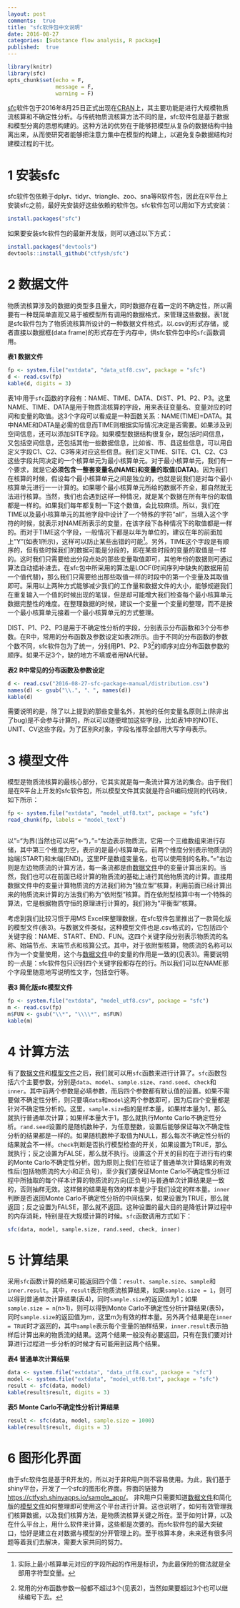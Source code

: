 ```yaml
---
layout: post
comments:  true
title: "sfc软件包中文说明"
date: 2016-08-27
categories: [Substance flow analysis, R package]
published:  true
---
```


```r
library(knitr)
library(sfc)
opts_chunk$set(echo = F,
               message = F,
               warning = F)
```

[sfc](https://cran.r-project.org/web/packages/sfc/index.html)软件包于2016年8月25日正式出现在[CRAN](https://cran.r-project.org/)上，其主要功能是进行大规模物质流核算和不确定性分析。与传统物质流核算方法不同的是，sfc软件包是基于数据和模型分离的思想构建的。这种方法的优势在于能够把模型从复杂的数据结构中抽离出来，从而使研究者能够把注意力集中在模型的构建上，以避免复杂数据结构对建模过程的干扰。

# 1 安装sfc

sfc软件包依赖于dplyr、tidyr、triangle、zoo、sna等R软件包，因此在R平台上安装sfc之前，最好先安装好这些依赖的软件包。sfc软件包可以用如下方式安装：

```r
install.packages("sfc")
```

如果要安装sfc软件包的最新开发版，则可以通过以下方式：

```r
install.packages("devtools")
devtools::install_github("ctfysh/sfc")
```

# 2 数据文件 {#data}

物质流核算涉及的数据的类型多且量大，同时数据存在着一定的不确定性，所以需要有一种既简单直观又易于被模型所有调用的数据格式，来管理这些数据。表1就是sfc软件包为了物质流核算所设计的一种数据文件格式，以.csv的形式存储，或者直接以数据框(data frame)的形式存在于内存中，供sfc软件包中的`sfc`函数调用。

<!--more-->

**表1 数据文件**
```r
fp <- system.file("extdata", "data_utf8.csv", package = "sfc")
d <- read.csv(fp)
kable(d, digits = 3)
```

表1中用于`sfc`函数的字段有：NAME、TIME、DATA、DIST、P1、P2、P3。这里NAME、TIME、DATA是用于物质流核算的字段，用来表征变量名、变量对应的时间和变量的取值。这3个字段可以看成是一种函数关系：NAME(TIME)=DATA。其中NAME和DATA是必需的信息而TIME则根据实际情况决定是否需要。如果涉及到空间信息，还可以添加SITE字段。如果模型数据结构很复杂，既包括时间信息，又包括空间信息，还包括其他一些数据信息，比如省、市、县这些信息，可以用自定义字段C1、C2、C3等来对应这些信息。我们定义TIME、SITE、C1、C2、C3这些字段共同决定的一个核算单元为最小核算单元。对于最小核算单元，我们有一个要求，就是它**必须包含一整套变量名(NAME)和变量的取值(DATA)**。因为我们在核算的时候，假设每个最小核算单元之间是独立的，也就是说我们是对每个最小核算单元进行一一计算的。如果哪个最小核算单元所给的数据不齐全，那自然就无法进行核算。当然，我们也会遇到这样一种情况，就是某个数据在所有年份的取值都是一样的。如果我们每年都复制一下这个数值，会比较麻烦。所以，我们在TIME以及最小核算单元的其他字段中设计了一个特殊的字符"all"，当填入这个字符的时候，就表示对NAME所表示的变量，在该字段下各种情况下的取值都是一样的。而对于TIME这个字段，一般情况下都是以年为单位的，建议在年的前面加上"Y"(如表1所示)，这样可以防止某些出错的可能[^1]。另外，TIME这个字段是有顺序的，但有些时候我们的数据可能是分段的，即在某些时段的变量的取值是一样的。这时我们只需要给出分段点处的那些变量取值即可，其他年份的数据则可通过算法自动插补进去。在sfc包中所采用的算法是LOCF(时间序列中缺失的数据用前一个值代替)，那么我们只需要给出那些取值一样的时段中的第一个变量及其取值即可。采用以上两种方式能够减少我们的工作量和数据文件的大小，能够规避我们在重复输入一个值的时候出现的笔误，但是却可能增大我们检查每个最小核算单元数据完整性的难度。在整理数据的时候，建议一个变量一个变量的整理，而不是按一个最小核算单元接着一个最小核算单元的方式整理。

[^1]: 实际上最小核算单元对应的字段所起的作用是标识，为此最保险的做法就是全部用字符型变量。

DIST、P1、P2、P3是用于不确定性分析的字段，分别表示分布函数和3个分布参数。在R中，常用的分布函数及参数设定如表2所示。由于不同的分布函数的参数个数不同，sfc软件包为了统一，分别用P1、P2、P3[^2]的顺序对应分布函数参数的顺序。如果不足3个，缺的地方不填或者用NA代替。

[^2]: 常用的分布函数参数一般都不超过3个(见表2)，当然如果要超过3个也可以继续编号下去。

**表2 R中常见的分布函数及参数设定**

```r
d <- read.csv("2016-08-27-sfc-package-manual/distribution.csv")
names(d) <- gsub("\\.", "、", names(d))
kable(d)
```

需要说明的是，除了以上提到的那些变量名外，其他的任何变量名原则上(除非出了bug)是不会参与计算的，所以可以随便增加这些字段，比如表1中的NOTE、UNIT、CV这些字段。为了区别R对象，字段名推荐全部用大写字母表示。

# 3 模型文件 {#model}

模型是物质流核算的最核心部分，它其实就是每一条流计算方法的集合。由于我们是在R平台上开发的sfc软件包，所以模型文件其实就是符合R编码规则的代码块，如下所示：

```r
fp <- system.file("extdata", "model_utf8.txt", package = "sfc")
read_chunk(fp, labels = "model_text")
```

```r

```

以"="为界(当然也可以用"<-")，"="左边表示物质流，它用一个三维数组来进行存储，其中第三个维度为空，表示的是最小核算单元。前两个维度分别表示物质流的始端(START)和末端(END)。这里PF是数组变量名，也可以使用别的名称。"="右边则是左边物质流的计算方法，每一条流都是由[数据文件](#data)中的变量计算出来的。当然，我们也可以在前面已经计算的物质流的基础上进行其他物质流的计算。直接用数据文件中的变量计算物质流的方法我们称为"独立型"核算，利用前面已经计算出来的物质流来计算的方法我们称为"依附型"核算。而在依附型核算中有一个特殊的算法，它是根据物质守恒的原理进行计算的，我们称为"平衡型"核算。

考虑到我们比较习惯于用MS Excel来整理数据，在sfc软件包里推出了一款简化版的模型文件(表3)。与数据文件类似，这种模型文件也是.csv格式的，它包括四个关键字段：NAME、START、END、FUN。这四个关键字段分别表示物质流的名称、始端节点、末端节点和核算公式。其中，对于依附型核算，物质流的名称可以作为一个变量使用，这个与[数据文件](#data)中的变量的作用是一致的(见表3)。需要说明的一点是：sfc软件包只识别四个关键字段都存在的行。所以我们可以在NAME那个字段里随意地写说明性文字，包括空行等。

**表3 简化版sfc模型文件**
```r
fp <- system.file("extdata", "model_utf8.csv", package = "sfc")
m <- read.csv(fp)
m$FUN <- gsub("\\*", "\\\\*", m$FUN)
kable(m)
```

# 4 计算方法

有了[数据文件](#data)和[模型文件](#model)之后，我们就可以用`sfc`函数来进行计算了。`sfc`函数包括六个主要参数，分别是`data`、`model`、`sample.size`、`rand.seed`、`check`和`inner`。其中前两个参数是必填参数，而后四个参数都有默认值的设置。如果不需要做不确定性分析，则只要填`data`和`model`这两个参数即可，因为后四个变量都是针对不确定性分析的。这里，`sample.size`指的是样本量，如果样本量为1，那么就执行普通单次计算；如果样本量大于1，那么就执行Monte Carlo不确定性分析。`rand.seed`设置的是随机数种子，为任意整数，设置后能够保证每次不确定性分析的结果都是一样的。如果随机数种子取值为NULL，那么每次不确定性分析的结果就会不一样。`check`判断是否执行模型检查的开关，如果设置为TRUE，那么就执行；反之设置为FALSE，那么就不执行。设置这个开关的目的在于进行有约束的Monte Carlo不确定性分析。因为原则上我们在验证了普通单次计算结果的有效性后(包括物质流的大小和正负号)，至少我们要保证Monte Carlo不确定性分析过程中所抽取的每个样本计算的物质流的方向(正负号)与普通单次计算结果是一致的，否则抽样无效。这样做的结果是有效的样本量少于我们设定的样本量。`inner`判断是否返回Monte Carlo不确定性分析的中间结果，如果设置为TRUE，那么就返回；反之设置为FALSE，那么就不返回。这种设置的最大目的是降低计算过程中的内存消耗，特别是在大规模计算的时候。`sfc`函数调用方式如下：

```r
sfc(data, model, sample.size, rand.seed, check, inner)
```

# 5 计算结果

采用`sfc`函数计算的结果可能返回四个值：`result`、`sample.size`、`sample`和`inner.result`。其中，`result`表示物质流核算结果，如果`sample.size = 1`，则可以得到普通单次计算结果(表4)，同时`sample.size`的返回值为1；如果`sample.size = n`(n>1)，则可以得到Monte Carlo不确定性分析计算结果(表5)，同时`sample.size`的返回值为m，这里m为有效的样本量。另外两个结果是在`inner = TRUE`时才返回的，其中`sample`表示每个变量的抽样结果，`inner.result`表示抽样后计算出来的物质流的结果。这两个结果一般没有必要返回，只有在我们要对计算进行过程进一步分析的时候才有可能用到这两个结果。

**表4 普通单次计算结果**
```r
data <- system.file("extdata", "data_utf8.csv", package = "sfc")
model <- system.file("extdata", "model_utf8.txt", package = "sfc")
result <- sfc(data, model)
kable(result$result, digits = 3)
```

**表5 Monte Carlo不确定性分析计算结果**
```r
result <- sfc(data, model, sample.size = 1000)
kable(result$result, digits = 3)
```

# 6 图形化界面

由于sfc软件包是基于R开发的，所以对于非R用户则不容易使用。为此，我们基于shiny平台，开发了一个sfc的图形化界面。界面的链接为[https://ctfysh.shinyapps.io/sample_app/](https://ctfysh.shinyapps.io/sample_app/)。
非R用户只需要知道[数据文件](#data)和简化版的[模型文件](#model)如何整理即可使用这个平台进行计算。这也说明了，如何有效管理我们核算数据，以及我们核算方法，是物质流核算关键之所在。至于如何计算，以及在什么平台上，用什么软件来计算，这些都是次要的。而sfc软件包的最大突破口，恰好是建立在对数据与模型的分开管理上的。至于核算本身，未来还有很多问题等着我们去解决，需要大家共同的努力。


